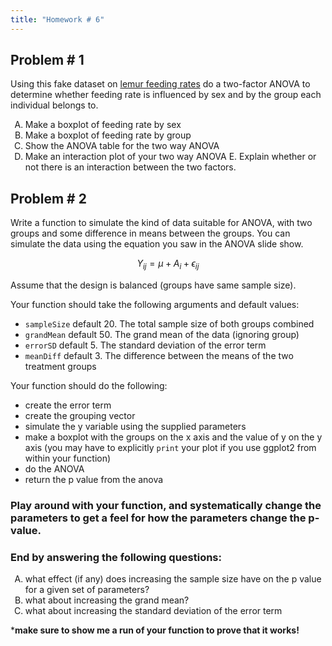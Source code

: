 ```yaml
---
title: "Homework # 6"
---
```


## Problem # 1

Using this fake dataset on [lemur feeding rates](http://hompal-stats.wabarr.com/datasets/lemurfeeding.txt) do a two-factor ANOVA to determine whether feeding rate is influenced by sex and by the group each individual belongs to. 

A.  Make a boxplot of feeding rate by sex
B.  Make a boxplot of feeding rate by group
C.  Show the ANOVA table for the two way ANOVA
D.  Make an interaction plot of your two way ANOVA
E. Explain whether or not there is an interaction between the two factors.  

## Problem # 2

Write a function to simulate the kind of data suitable for ANOVA, with two groups and some difference in means between the groups. You can simulate the data using the equation you saw in the ANOVA slide show. 

$$Y_{ij}=\mu + A_i + \epsilon_{ij}$$

Assume that the design is balanced (groups have same sample size). 

Your function should take the following arguments and default values:

* `sampleSize` default 20. The total sample size of both groups combined
* `grandMean` default 50. The grand mean of the data (ignoring group)
* `errorSD` default 5. The standard deviation of the error term
* `meanDiff` default 3. The difference between the means of the two treatment groups

Your function should do the following:

* create the error term
* create the grouping vector
* simulate the y variable using the supplied parameters
* make a boxplot with the groups on the x axis and the value of y on the y axis (you may have to explicitly `print` your plot if you use ggplot2 from within your function)
* do the ANOVA
* return the p value from the anova

### Play around with your function, and systematically change the parameters to get a feel for how the parameters change the p-value. 

### End by answering the following questions:

A.  what effect (if any) does increasing the sample size have on the p value for a given set of parameters?
B.  what about increasing the grand mean?
C.  what about increasing the standard deviation of the error term

***make sure to show me a run of your function to prove that it works!**


